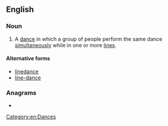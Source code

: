 {{also|line-dance}}
==English==
{{wikipedia}}

===Noun===
{{en-noun}}

# A [[dance]] in which a group of people perform the same dance [[simultaneous]]ly while in one or more [[line]]s.

====Alternative forms====
* [[linedance]]
* [[line-dance]]

===Anagrams===
* {{anagrams|en|a=acdeeilnn|celandine|danceline|decennial}}

[[Category:en:Dances]]